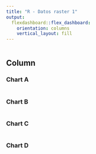 ---
title: "R - Datos raster 1"
output: 
  flexdashboard::flex_dashboard:
    orientation: columns
    vertical_layout: fill
---

```{r setup, include=FALSE}

```

Column {data-width=650}
-----------------------------------------------------------------------

### Chart A

```{r}

```


### Chart B

```{r}

```

### Chart C

```{r}

```

### Chart D

```{r}

```
